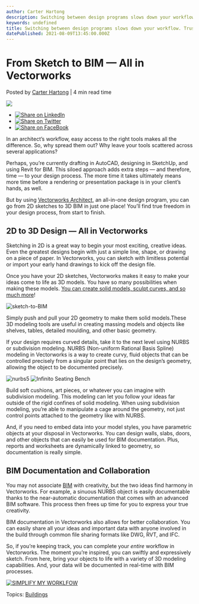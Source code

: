 ```yaml
---
author: Carter Hartong
description: Switching between design programs slows down your workflow. Trust Vectorworks for every stage of your design process.
keywords: undefined
title: Switching between design programs slows down your workflow. Trust Vectorworks for every stage of your design process. 
datePublished: 2021-08-09T13:45:00.000Z
---
```

  

# From Sketch to BIM — All in Vectorworks

 Posted by [Carter Hartong](https://blog.vectorworks.net/author/carter-hartong) | 4 min read time 

![](https://blog.vectorworks.net/hubfs/Blog%20Images/080521_SketchToBIM/blog-1440x800-6.png) 

* [![Share on LinkedIn](https://2659751.fs1.hubspotusercontent-na1.net/hubfs/2659751/michaelDemo/share-LI.png)](http://www.linkedin.com/shareArticle?mini=true&url=https%3A%2F%2Fblog.vectorworks.net%2F2d-to-3d-design-in-vectorworks-architect)
* [![Share on Twitter](https://2659751.fs1.hubspotusercontent-na1.net/hubfs/2659751/michaelDemo/share-TW.png)](https://www.twitter.com/share?text=From%20Sketch%20to%20BIM%20—%20All%20in%20Vectorworks&url=https%3A%2F%2Fblog.vectorworks.net%2F2d-to-3d-design-in-vectorworks-architect&via=PMGTweets)
* [![Share on FaceBook](https://2659751.fs1.hubspotusercontent-na1.net/hubfs/2659751/michaelDemo/share-FB.png)](https://www.facebook.com/sharer/sharer.php?u=https%3A%2F%2Fblog.vectorworks.net%2F2d-to-3d-design-in-vectorworks-architect)

In an architect’s workflow, easy access to the right tools makes all the difference. So, why spread them out? Why leave your tools scattered across several applications?

Perhaps, you’re currently drafting in AutoCAD, designing in SketchUp, and using Revit for BIM. This siloed approach adds extra steps — and therefore, time — to your design process. The more time it takes ultimately means more time before a rendering or presentation package is in your client’s hands, as well.  

But by using [Vectorworks Architect](https://www.vectorworks.net/en-US/architect), an all-in-one design program, you can go from 2D sketches to 3D BIM in just one place! You’ll find true freedom in your design process, from start to finish.

## 2D to 3D Design — All in Vectorworks

Sketching in 2D is a great way to begin your most exciting, creative ideas. Even the greatest designs begin with just a simple line, shape, or drawing on a piece of paper. In Vectorworks, you can sketch with limitless potential or import your early hand drawings to kick off the design file.

Once you have your 2D sketches, Vectorworks makes it easy to make your ideas come to life as 3D models. You have so many possibilities when making these models. [You can create solid models, sculpt curves, and so much more](../../../net/vectorworks/blog/the-best-3d-modeling-for-interior-architecture.html)!

![sketch-to-BIM](https://blog.vectorworks.net/hs-fs/hubfs/Blog%20Images/080521_SketchToBIM/blog-1440x800-6.png?width=665&name=blog-1440x800-6.png)

Simply push and pull your 2D geometry to make them solid models.These 3D modeling tools are useful in creating massing models and objects like shelves, tables, detailed moulding, and other basic geometry.

If your design requires curved details, take it to the next level using NURBS or subdivision modeling. NURBS (Non-uniform Rational Basis Spline) modeling in Vectorworks is a way to create curvy, fluid objects that can be controlled precisely from a singular point that lies on the design’s geometry, allowing the object to be documented precisely.

![nurbs5](https://blog.vectorworks.net/hs-fs/hubfs/Blog%20Images/080521_SketchToBIM/nurbs5.jpeg?width=525&name=nurbs5.jpeg) ![Infinito Seating Bench](https://blog.vectorworks.net/hs-fs/hubfs/Blog%20Images/080521_SketchToBIM/Infinito%20Seating%20Bench.png?width=528&name=Infinito%20Seating%20Bench.png) 

Build soft cushions, art pieces, or whatever you can imagine with subdivision modeling. This modeling can let you follow your ideas far outside of the rigid confines of solid modeling. When using subdivision modeling, you’re able to manipulate a cage around the geometry, not just control points attached to the geometry like with NURBS.

And, if you need to embed data into your model styles, you have parametric objects at your disposal in Vectorworks. You can design walls, slabs, doors, and other objects that can easily be used for BIM documentation. Plus, reports and worksheets are dynamically linked to geometry, so documentation is really simple.

## BIM Documentation and Collaboration

You may not associate [BIM](https://www.vectorworks.net/en-US/architect/bim) with creativity, but the two ideas find harmony in Vectorworks. For example, a sinuous NURBS object is easily documentable thanks to the near-automatic documentation that comes with an advanced BIM software. This process then frees up time for you to express your true creativity.

BIM documentation in Vectorworks also allows for better collaboration. You can easily share all your ideas and important data with anyone involved in the build through common file sharing formats like DWG, RVT, and IFC.

So, if you’re keeping track, you can complete your _entire_ workflow in Vectorworks. The moment you’re inspired, you can swiftly and expressively sketch. From here, bring your objects to life with a variety of 3D modeling capabilities. And, your data will be documented in real-time with BIM processes.

[![SIMPLIFY MY WORKLFOW](https://no-cache.hubspot.com/cta/default/3018241/1b53fbc3-11c1-4bdf-aaea-e2b312a232c5.png)](https://cta-redirect.hubspot.com/cta/redirect/3018241/1b53fbc3-11c1-4bdf-aaea-e2b312a232c5) 

 Topics: [Buildings](https://blog.vectorworks.net/topic/buildings) 

  
